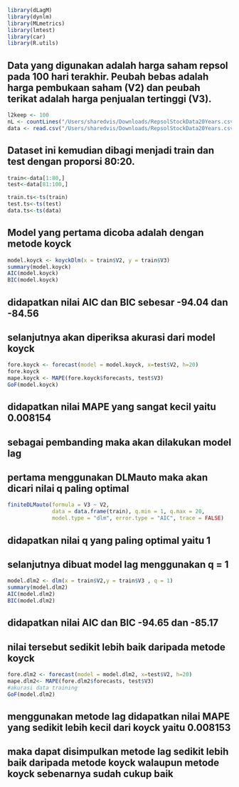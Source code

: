 ```r
library(dLagM)
library(dynlm)
library(MLmetrics)
library(lmtest)
library(car)
library(R.utils)
```

## Data yang digunakan adalah harga saham repsol pada 100 hari terakhir. Peubah bebas adalah harga pembukaan saham (V2) dan peubah terikat adalah harga penjualan tertinggi (V3).
```r
l2keep <- 100
nL <- countLines("/Users/sharedvis/Downloads/RepsolStockData20Years.csv")
data <- read.csv("/Users/sharedvis/Downloads/RepsolStockData20Years.csv", header=FALSE, skip=nL-l2keep)
```

## Dataset ini kemudian dibagi menjadi train dan test dengan proporsi 80:20.
```r
train<-data[1:80,]
test<-data[81:100,]
```

```r
train.ts<-ts(train)
test.ts<-ts(test)
data.ts<-ts(data)
```

## Model yang pertama dicoba adalah dengan metode koyck
```r
model.koyck <- koyckDlm(x = train$V2, y = train$V3)
summary(model.koyck)
AIC(model.koyck)
BIC(model.koyck)
```
## didapatkan nilai AIC dan BIC sebesar -94.04 dan -84.56

## selanjutnya akan diperiksa akurasi dari model koyck
```r
fore.koyck <- forecast(model = model.koyck, x=test$V2, h=20)
fore.koyck
mape.koyck <- MAPE(fore.koyck$forecasts, test$V3)
GoF(model.koyck)
```
## didapatkan nilai MAPE yang sangat kecil yaitu 0.008154

## sebagai pembanding maka akan dilakukan model lag
## pertama menggunakan DLMauto maka akan dicari nilai q paling optimal
```r
finiteDLMauto(formula = V3 ~ V2,
              data = data.frame(train), q.min = 1, q.max = 20,
              model.type = "dlm", error.type = "AIC", trace = FALSE)
```
## didapatkan nilai q yang paling optimal yaitu 1
## selanjutnya dibuat model lag menggunakan q = 1
```r
model.dlm2 <- dlm(x = train$V2,y = train$V3 , q = 1)
summary(model.dlm2)
AIC(model.dlm2)
BIC(model.dlm2)
```
## didapatkan nilai AIC dan BIC -94.65 dan -85.17
## nilai tersebut sedikit lebih baik daripada metode koyck
```r
fore.dlm2 <- forecast(model = model.dlm2, x=test$V2, h=20)
mape.dlm2<- MAPE(fore.dlm2$forecasts, test$V3)
#akurasi data training
GoF(model.dlm2)
```
## menggunakan metode lag didapatkan nilai MAPE yang sedikit lebih kecil dari koyck yaitu 0.008153
## maka dapat disimpulkan metode lag sedikit lebih baik daripada metode koyck walaupun metode koyck sebenarnya sudah cukup baik
